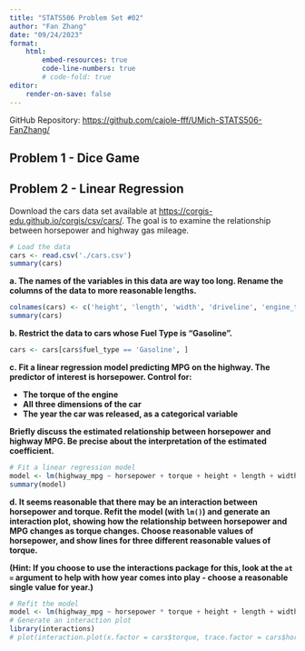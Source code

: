 ```yaml
---
title: "STATS506 Problem Set #02"
author: "Fan Zhang"
date: "09/24/2023"
format:
    html:
        embed-resources: true 
        code-line-numbers: true
        # code-fold: true
editor: 
    render-on-save: false 
---
```


GitHub Repository: [https://github.com/cajole-fff/UMich-STATS506-FanZhang/](https://github.com/cajole-fff/UMich-STATS506-FanZhang/)

## Problem 1 - Dice Game 

<!-- Let's play a dice game. It costs $2 to play. You roll a single 6-sided die.
* On a roll of 2, 4, or 6, you win the amount on the roll (e.g. a roll of 4 wins $4).
* On a roll of 1, 3, or 5, you lose.
We're going to implement this in different ways. Each function takes in as input the number of dice to roll, and each function returns your total winnings or loses. 

**a. Implement various versions of this game. **

Version 1. Implement this game using a loop over the die rolls. 

```r
play_dice_lp <- function(num_die_rolls = 1){
    winnings <- 0
    for(i in 1:num_die_rolls){
        roll <- sample(1:6, 1)
        # cat("roll:", roll, "\n")
        winnings <- winnings + (1 - 2 * (roll %% 2)) * roll
        # cat("winnings:", winnings, "\n")
    }
    return(winnings)
}
```

Version 2. Implement this game using built-in R vectorized functions.

```r
play_dice_vt <- function(num_die_rolls = 1){
    rolls <- sample(1:6, num_die_rolls, replace = TRUE)
    # cat("rolls:", rolls, "\n")
    winnings <- sum((1 - 2 * (rolls %% 2)) * rolls)
    # cat("winnings:", winnings, "\n")
    return(winnings)
}
```

Version 3. Implement this by collapsing the die rolls into a single `table()`. (Hint: Be careful indexing the table - what happens if you make a table of 5 dice rolls? You may need to look to other resources for how to solve this.)

```r
play_dice_tb <- function(num_die_rolls = 1){
    rolls <- sample(1:6, num_die_rolls, replace = TRUE)
    rolls <- table(rolls)
    winnings <- sum((1 - 2 * (as.numeric(names(rolls)) %% 2)) * as.numeric(names(rolls)) * rolls)
    # cat("rolls:", rolls, "\n")
    # cat("winnings:", winnings, "\n")
    return(winnings)
}
```

Version 4. Implement this game by using one of the "apply" functions.

```r
single_roll_amount <- function(roll) {
    return((1 - 2 * (roll %% 2)) * roll)
}

play_dice_ap <- function(num_die_rolls = 1){
    rolls <- sample(1:6, num_die_rolls, replace = TRUE)
    winnings <- sum(sapply(rolls, single_roll_amount))
    # cat("rolls:", rolls, "\n")
    # cat("winnings:", winnings, "\n")
    return(winnings)
}

play_dice_ap(10)
```

**b. Demonstrate that all versions work. Do so by running each a few times, once with an input a 3, and once with an input of 3000.**
```r
cat("play_dice_lp(3):", play_dice_lp(3), "\n")
cat("play_dice_lp(3000):", play_dice_lp(3000), "\n")
cat("play_dice_vt(3):", play_dice_vt(3), "\n")
cat("play_dice_vt(3000):", play_dice_vt(3000), "\n")
cat("play_dice_tb(3):", play_dice_tb(3), "\n")
cat("play_dice_tb(3000):", play_dice_tb(3000), "\n")
cat("play_dice_ap(3):", play_dice_ap(3), "\n")
cat("play_dice_ap(3000):", play_dice_ap(3000), "\n")
```

**c. Demonstrate that the four versions give the same result. Test with inputs 3 and 3000. (You may need to add a way to control the randomization.)**

Set a random seed:
```r
random_seed <- 93
```

Test those functions:

```r
set.seed(random_seed)
cat("play_dice_lp(3):", play_dice_lp(3), "\n")
set.seed(random_seed)
cat("play_dice_vt(3):", play_dice_vt(3), "\n")
set.seed(random_seed)
cat("play_dice_tb(3):", play_dice_tb(3), "\n")
set.seed(random_seed)
cat("play_dice_ap(3):", play_dice_ap(3), "\n")
set.seed(random_seed)
cat("play_dice_lp(3000):", play_dice_lp(3000), "\n")
set.seed(random_seed)
cat("play_dice_vt(3000):", play_dice_vt(3000), "\n")
set.seed(random_seed)
cat("play_dice_tb(3000):", play_dice_tb(3000), "\n")
set.seed(random_seed)
cat("play_dice_ap(3000):", play_dice_ap(3000), "\n")
```

**d. Use the `microbenchmark` package to clearly demonstrate the speed of the implementations. Compare performance with a low input (100) and a large input (10000). Discuss the results.**

```r
library(microbenchmark)
mb_100 <- microbenchmark(play_dice_lp(100), play_dice_vt(100), play_dice_tb(100), play_dice_ap(100))
mb_10000 <- microbenchmark(play_dice_lp(10000), play_dice_vt(10000), play_dice_tb(10000), play_dice_ap(10000))
print(mb_100)
print(mb_10000)
```

As shown above, `play_dice_vt` is fastest, and  `play_dice_lp` is slowest. It is because the `play_dice_vt` utilizes vectorized calculation, which has many builtin optimizations. On the contrary, `play_dice_lp` uses `for` loops and it need to check the condition, allocate memory and calculate the result in each iteration, which is time-consuming. Function `play_dice_tb` counts the number of each element in the `rolls` vector before calculating the winning amount, which is slower than direct calculation; function `play_dice_ap` uses `sapply` is even slower, but still faster than `play_dice_lp`.

**e. Do you think this is a fair game? Defend your decision with evidence based upon a Monte Carlo simulation.**

```r
# Run a Monte Carlo simulation
monte_carlo <- function(num_simulations = 1000, num_die_rolls = 100){
    winnings <- rep(0, num_simulations)
    for(i in 1:num_simulations){
        winnings[i] <- play_dice_vt(num_die_rolls)
    }
    return(winnings)
}
sim_result <- monte_carlo(100000, 100)
# Calculate average winning amount
cat("Average winning amount:", mean(sim_result), "\n")
# Histogram of winning amount with normal distribution
hist(sim_result, breaks = 100, freq = FALSE, main = "Histogram of winning amount", xlab = "Winning amount")
# Add a normal curve
curve(dnorm(x, mean = mean(sim_result), sd = sd(sim_result)), col = "red", lwd = 2, add = TRUE)
```

According to the simulation above, the winning amount roughly follows a normal distribution with non-zero mean, and the average winning amount is 49.9001, which is much greater than 0. Therefore, this is not a fair game.  -->


## Problem 2 - Linear Regression 

Download the cars data set available at [https://corgis-edu.github.io/corgis/csv/cars/](https://corgis-edu.github.io/corgis/csv/cars/). The goal is to examine the relationship between horsepower and highway gas mileage.

```r
# Load the data 
cars <- read.csv('./cars.csv')
summary(cars)
```

**a. The names of the variables in this data are way too long. Rename the columns of the data to more reasonable lengths.** 

```r
colnames(cars) <- c('height', 'length', 'width', 'driveline', 'engine_type', 'hybrid', 'num_fwd_gears', 'transmission', 'city_mpg', 'fuel_type', 'highway_mpg', 'classification', 'id', 'make', 'model_year', 'year', 'horsepower', 'torque')
summary(cars)
```

**b. Restrict the data to cars whose Fuel Type is "Gasoline".** 

```r
cars <- cars[cars$fuel_type == 'Gasoline', ]
```

**c. Fit a linear regression model predicting MPG on the highway. The predictor of interest is horsepower. Control for:**

* **The torque of the engine**
* **All three dimensions of the car**
* **The year the car was released, as a categorical variable**

**Briefly discuss the estimated relationship between horsepower and highway MPG. Be precise about the interpretation of the estimated coefficient.**

```r
# Fit a linear regression model
model <- lm(highway_mpg ~ horsepower + torque + height + length + width + factor(year), data = cars)
summary(model)
```

**d. It seems reasonable that there may be an interaction between horsepower and torque. Refit the model (with `lm()`) and generate an interaction plot, showing how the relationship between horsepower and MPG changes as torque changes. Choose reasonable values of horsepower, and show lines for three different reasonable values of torque.** 

**(Hint: If you choose to use the interactions package for this, look at the `at =` argument to help with how year comes into play - choose a reasonable single value for year.)**

```r
# Refit the model
model <- lm(highway_mpg ~ horsepower * torque + height + length + width + factor(year), data = cars)
# Generate an interaction plot
library(interactions)
# plot(interaction.plot(x.factor = cars$torque, trace.factor = cars$horsepower, response = cars$highway_mpg, fun = mean, type = 'b', legend = TRUE)
```